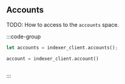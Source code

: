 ## Accounts

TODO: How to access to the `accounts` space.

:::code-group

```rust [Rust]
let accounts = indexer_client.accounts();
```

```python [Python]
account = indexer_client.account()
```

```typescript [TypeScript]

```

:::
